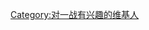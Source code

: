 {{Userbox
  |border-c = #556b2f
  |border-s = 1
  |id-c     = #FFFFFF
  |id-s     = 12
  |id-fc    = #000000
  |info-c   = #eee8aa
  |info-s   = 10
  |info-fc  = #000000
  |id       = [[File:WWImontage.jpg|56px]]
  |info     = 這個用戶是個'''[[一戰]]'''迷。
}}
[[Category:对一战有兴趣的维基人]]